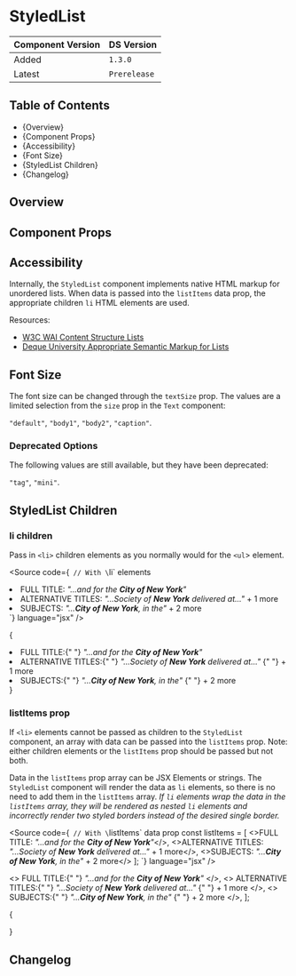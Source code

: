 

<Meta of={StyledListStories} />

# StyledList

| Component Version | DS Version   |
| ----------------- | ------------ |
| Added             | `1.3.0`      |
| Latest            | `Prerelease` |

## Table of Contents

- {<Link href="#overview" target="_self">Overview</Link>}
- {<Link href="#component-props" target="_self">Component Props</Link>}
- {<Link href="#accessibility" target="_self">Accessibility</Link>}
- {<Link href="#font-size" target="_self">Font Size</Link>}
- {<Link href="#styledlist-children" target="_self">StyledList Children</Link>}
- {<Link href="#changelog" target="_self">Changelog</Link>}

## Overview

<Description of={StyledListStories} />

## Component Props

<Canvas of={StyledListStories.WithControls} />

<ArgTypes of={StyledListStories.WithControls} />

## Accessibility

Internally, the `StyledList` component implements native HTML markup for
unordered lists. When data is passed into the `listItems` data prop, the
appropriate children `li` HTML elements are used.

Resources:

- [W3C WAI Content Structure Lists](https://www.w3.org/WAI/tutorials/page-structure/content/#lists)
- [Deque University Appropriate Semantic Markup for Lists](https://dequeuniversity.com/tips/list-markup)

## Font Size

The font size can be changed through the `textSize` prop. The values are a
limited selection from the `size` prop in the `Text` component:

`"default"`, `"body1"`, `"body2"`, `"caption"`.

<Canvas of={StyledListStories.FontSizes} />

### Deprecated Options

The following values are still available, but they have been deprecated:

`"tag"`, `"mini"`.

<Canvas of={StyledListStories.DeprecatedFontSizes} />

## StyledList Children

### li children

Pass in `<li>` children elements as you normally would for the `<ul`> element.

<Source
  code={`
// With \`li\` elements
<StyledList>
  <li>
    FULL TITLE: <i>"...and for the <b>City of New York</b>"</i>
  </li>
  <li>
    ALTERNATIVE TITLES: <i>"...Society of <b>New York</b> delivered at..."</i> + 1 more
  </li>
  <li>SUBJECTS: <i>"...<b>City of New York</b>, in the"</i> + 2 more</li>
</StyledList>
`}
  language="jsx"
/>

{

<StyledList>
  <li>
    FULL TITLE:{" "}
    <i>
      "...and for the <b>City of New York</b>"
    </i>
  </li>
  <li>
    ALTERNATIVE TITLES:{" "}
    <i>
      "...Society of <b>New York</b> delivered at..."
    </i>{" "}
    + 1 more
  </li>
  <li>
    SUBJECTS:{" "}
    <i>
      "...<b>City of New York</b>, in the"
    </i>{" "}
    + 2 more
  </li>
</StyledList>
}

### listItems prop

If `<li>` elements cannot be passed as children to the `StyledList` component,
an array with data can be passed into the `listItems` prop. Note: either
children elements or the `listItems` prop should be passed but not both.

Data in the `listItems` prop array can be JSX Elements or strings. The
`StyledList` component will render the data as `li` elements, so there is no
need to add them in the `listItems` array. _If `li` elements wrap the data in the
`listItems` array, they will be rendered as nested `li` elements and incorrectly
render two styled borders instead of the desired single border._

<Source
  code={`
// With \`listItems\` data prop
const listItems = [
  <>FULL TITLE: <i>"...and for the <b>City of New York</b>"</i></>,
  <>ALTERNATIVE TITLES: <i>"...Society of <b>New York</b> delivered at..."</i> + 1 more</>,
  <>SUBJECTS: <i>"...<b>City of New York</b>, in the"</i> + 2 more</>
];
<StyledList listItems={listItems} />
`}
  language="jsx"
/>

  <>
    FULL TITLE:{" "}
    <i>
      "...and for the <b>City of New York</b>"
    </i>
  </>,
  <>
    ALTERNATIVE TITLES:{" "}
    <i>
      "...Society of <b>New York</b> delivered at..."
    </i>{" "}
    + 1 more
  </>,
  <>
    SUBJECTS:{" "}
    <i>
      "...<b>City of New York</b>, in the"
    </i>{" "}
    + 2 more
  </>,
];

{

<StyledList listItems={listItems} />}

## Changelog

<ComponentChangelogTable changelogData={changelogData} />
